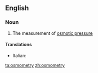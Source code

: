 ==English==

===Noun===
{{en-noun|-}}

#{{physics|chemistry}} The measurement of [[osmotic pressure]]

====Translations====
{{trans-top|measurement of osmotic pressure}}
* Italian: {{t-|it|osmometria|f}}
{{trans-mid}}

{{trans-bottom}}

[[ta:osmometry]]
[[zh:osmometry]]